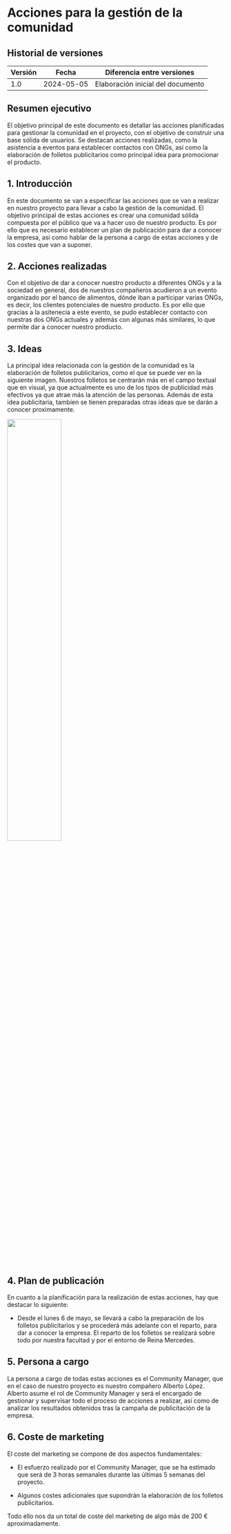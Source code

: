 # Acciones para la gestión de la comunidad

## Historial de versiones

| Versión | Fecha      | Diferencia entre versiones                                                                                                                                                                                 |
| ------- | ---------- | ---------------------------------------------------------------------------------------------------------------------------------------------------------------------------------------------------------- |
| 1.0     | 2024-05-05| Elaboración inicial del documento                                                                               |

## Resumen ejecutivo 

El objetivo principal de este documento es detallar las acciones  planificadas para gestionar la comunidad en el proyecto, con el objetivo de construir una base sólida de usuarios. Se destacan acciones realizadas, como la asistencia a eventos para establecer contactos con ONGs, así como la elaboración de folletos publicitarios como principal idea para promocionar el producto.

## 1. Introducción

En este documento se van a especificar las acciones que se van a realizar en nuestro proyecto para llevar a cabo la gestión de la comunidad. El objetivo principal de estas acciones es crear una comunidad sólida compuesta por el público que va a hacer uso de nuestro producto. Es por ello que es necesario establecer un plan de publicación para dar a conocer la empresa, así como hablar de la persona a cargo de estas acciones y de los costes que van a suponer.

## 2. Acciones realizadas

Con el objetivo de dar a conocer nuestro producto a diferentes ONGs y a la sociedad en general, dos de nuestros compañeros acudieron a un evento organizado por el banco de alimentos, dónde iban a participar varias ONGs, es decir, los clientes potenciales de nuestro producto. Es por ello que gracias a la asitenecia a este evento, se pudo establecer contacto con nuestras dos ONGs actuales y además con algunas más similares, lo que permite dar a conocer nuestro producto.

## 3. Ideas

La principal idea relacionada con la gestión de la comunidad es la elaboración de folletos publicitarios, como el que se puede ver en la siguiente imagen. Nuestros folletos se centrarán más en el campo textual que en visual, ya que actualmente es uno de los tipos de publicidad más efectivos ya que atrae más la atención de las personas. Además de esta idea publicitaria, tambíen se tienen preparadas otras ideas que se darán a conocer proximamente.

<img src="/img/marketing/folleto.png" height="50%"/>

## 4. Plan de publicación

En cuanto a la planificación para la realización de estas acciones, hay que destacar lo siguiente:

- Desde el lunes 6 de mayo, se llevará a cabo la preparación de los folletos publicitarios y se procederá más adelante con el reparto, para dar a conocer la empresa. El reparto de los folletos se realizará sobre todo por nuestra facultad y por el entorno de Reina Mercedes.

## 5. Persona a cargo

La persona a cargo de todas estas acciones es el Community Manager, que en el caso de nuestro proyecto es nuestro compañero Alberto López. Alberto asume el rol de Community Manager y será el encargado de gestionar y supervisar todo el proceso de acciones a realizar, así como de analizar los resultados obtenidos tras la campaña de publicitación de la empresa.

## 6. Coste de marketing

El coste del marketing se compone de dos aspectos fundamentales:

- El esfuerzo realizado por el Community Manager, que se ha estimado que será de 3 horas semanales durante las últimas 5 semanas del proyecto.

- Algunos costes adicionales que supondrán la elaboración de los folletos publicitarios.

Todo ello nos da un total de coste del marketing de algo más de 200 € aproximadamente.


